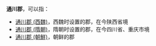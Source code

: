 '''通川郡'''，可以指：

*[[通川郡_(西魏)|通川郡 (西魏)]]，西魏时设置的郡，在今陕西省境
*[[通川郡_(隋朝)|通川郡 (隋朝)]]，隋朝时设置的郡，在今四川省、重庆市境
*[[通川郡_(朝鮮)|通川郡 (朝鮮)]]，朝鲜的郡

{{Disambig|T|Cat=三字郡名消歧义}}